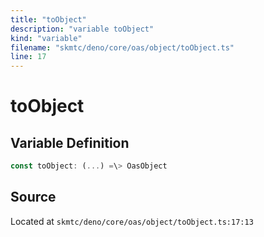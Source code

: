 ```yaml
---
title: "toObject"
description: "variable toObject"
kind: "variable"
filename: "skmtc/deno/core/oas/object/toObject.ts"
line: 17
---
```


# toObject

## Variable Definition

```typescript
const toObject: (...) =\> OasObject
```

## Source

Located at `skmtc/deno/core/oas/object/toObject.ts:17:13`
